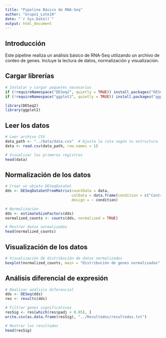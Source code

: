 ```yaml
---
title: "Pipeline Básico de RNA-Seq"
author: "Grupo1_Lote10"
date: "`r Sys.Date()`"
output: html_document
---
```


## Introducción
Este pipeline realiza un análisis básico de RNA-Seq utilizando un archivo de conteo de genes. Incluye la lectura de datos, normalización y visualización.

## Cargar librerías
```r
# Instalar y cargar paquetes necesarios
if (!requireNamespace("DESeq2", quietly = TRUE)) install.packages("DESeq2")
if (!requireNamespace("ggplot2", quietly = TRUE)) install.packages("ggplot2")

library(DESeq2)
library(ggplot2)
```

## Leer los datos

```r
# Leer archivo CSV
data_path <- "../Data/data.csv"  # Ajusta la ruta según tu estructura
data <- read.csv(data_path, row.names = 1)

# Visualizar los primeros registros
head(data)
```

## Normalización de los datos

```r
# Crear un objeto DESeqDataSet
dds <- DESeqDataSetFromMatrix(countData = data,
                              colData = data.frame(condition = c("Control", "Tratamiento", "Tratamiento")),
                              design = ~ condition)

# Normalización
dds <- estimateSizeFactors(dds)
normalized_counts <- counts(dds, normalized = TRUE)

# Mostrar datos normalizados
head(normalized_counts)
```

## Visualización de los datos

```r
# Visualización de distribución de datos normalizados
boxplot(normalized_counts, main = "Distribución de genes normalizados", col = rainbow(ncol(normalized_counts)))
```

## Análisis diferencial de expresión

```r
# Realizar análisis diferencial
dds <- DESeq(dds)
res <- results(dds)

# Filtrar genes significativos
resSig <- res[which(res$padj < 0.05), ]
write.csv(as.data.frame(resSig), "../Resultados/resultados.txt")

# Mostrar los resultados
head(resSig)
```
